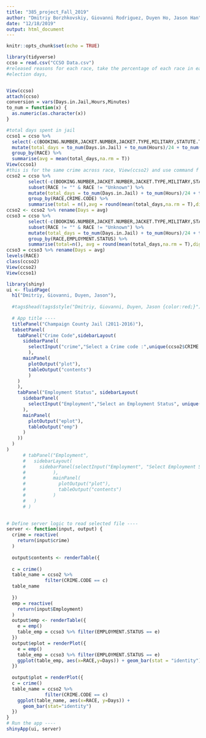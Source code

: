 ```yaml
---
title: "385_project_Fall_2019"
author: "Dmitriy Borzhkovskiy, Giovanni Rodriguez, Duyen Ho, Jason Han"
date: "12/18/2019"
output: html_document
---
```


```r
knitr::opts_chunk$set(echo = TRUE)
```

```r
library(tidyverse)
ccso = read.csv("CCSO Data.csv")
#released reasons for each race, take the percentage of each race in each major category
#election days,


View(ccso)
attach(ccso)
conversion = vars(Days.in.Jail,Hours,Minutes)
to_num = function(x) {
  as.numeric(as.character(x))
}

#total days spent in jail
ccso1 = ccso %>% 
  select(-c(BOOKING.NUMBER,JACKET.NUMBER,JACKET.TYPE,MILITARY,STATUTE.TYPE,CHARGE.STATUTE)) %>%
  mutate(total_days = to_num(Days.in.Jail) + to_num(Hours)/24 + to_num(Minutes)/1440) %>%
  group_by(RACE) %>%
  summarise(avg = mean(total_days,na.rm = T))
View(ccso1)
#this is for the same crime across race, View(ccso2) and use command f
ccso2 = ccso %>% 
        select(-c(BOOKING.NUMBER,JACKET.NUMBER,JACKET.TYPE,MILITARY,STATUTE.TYPE,CHARGE.STATUTE)) %>%
        subset(RACE != "" & RACE != "Unknown") %>%
        mutate(total_days = to_num(Days.in.Jail) + to_num(Hours)/24 + to_num(Minutes)/1440) %>%
        group_by(RACE,CRIME.CODE) %>%
        summarise(total = n(),avg = round(mean(total_days,na.rm = T),digits = 4)) # a min is .0007 days
ccso2 <- ccso2 %>% rename(Days = avg)
ccso3 = ccso %>% 
        select(-c(BOOKING.NUMBER,JACKET.NUMBER,JACKET.TYPE,MILITARY,STATUTE.TYPE,CHARGE.STATUTE)) %>%
        subset(RACE != "" & RACE != "Unknown") %>%
        mutate(total_days = to_num(Days.in.Jail) + to_num(Hours)/24 + to_num(Minutes)/1440) %>%
        group_by(RACE,EMPLOYMENT.STATUS) %>%
        summarise(total=n(), avg = round(mean(total_days,na.rm = T),digits = 4))
ccso3 = ccso3 %>% rename(Days = avg)
levels(RACE)
class(ccso2)
View(ccso2)
View(ccso1)
```





```r
library(shiny)
ui <- fluidPage(
  h1("Dmitriy, Giovanni, Duyen, Jason"),
  
  #tags$head(tags$style("Dmitriy, Giovanni, Duyen, Jason {color:red;}")),
  
  # App title ----
  titlePanel("Champaign County Jail (2011-2016)"),
  tabsetPanel(               
    tabPanel("Crime Code",sidebarLayout(
      sidebarPanel(
        selectInput("crime","Select a Crime code :",unique(ccso2$CRIME.CODE),selected = "AGGRAVATED ASSAULT")
        ),
      mainPanel(
        plotOutput("plot"),
        tableOutput("contents")
        )
    )
    ),
    tabPanel("Employment Status", sidebarLayout(
      sidebarPanel(
        selectInput("Employment","Select an Employment Status", unique(ccso3$EMPLOYMENT.STATUS),selected = "STUDENT")
      ),
      mainPanel(
        plotOutput("eplot"),
        tableOutput("emp")
      )
    ))
  )
)
      # tabPanel("Employment",
      #   sidebarLayout(
      #     sidebarPanel(selectInput("Employment", "Select Employment Status:",unique(ccso2$EMPLOYMENT.STATUS),selected = "STUDENT")
      #          ),
      #          mainPanel(
      #            plotOutput("plot"),
      #            tableOutput("contents")
      #          )
      #   )
      # )
    

# Define server logic to read selected file ----
server <- function(input, output) {
  crime = reactive(
    return(input$crime)
  )
  
  output$contents <- renderTable({
    
  c = crime()
  table_name = ccso2 %>% 
              filter(CRIME.CODE == c)
  table_name
    
  })
  emp = reactive(
    return(input$Employment)
  )
  output$emp <- renderTable({
    e = emp()
    table_emp = ccso3 %>% filter(EMPLOYMENT.STATUS == e)
  })
  output$eplot = renderPlot({
    e = emp()
    table_emp = ccso3 %>% filter(EMPLOYMENT.STATUS == e)
    ggplot(table_emp, aes(x=RACE,y=Days)) + geom_bar(stat = "identity")
  })
  
  output$plot = renderPlot({
  c = crime()
  table_name = ccso2 %>% 
              filter(CRIME.CODE == c)
    ggplot(table_name, aes(x=RACE, y=Days)) +
      geom_bar(stat="identity")
  })
}
# Run the app ----
shinyApp(ui, server)
```

